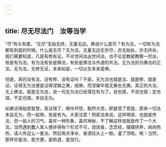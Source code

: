 ```yaml
---
---
---
```

title: 尽无尽法门　汝等当学
---




“尽”有头有尾，“无尽”无始无终，无量无边。佛说什么是尽？有为法，一切有为法都有到底的时候。什么是无尽？无为法，无量无边无穷尽，亦无始处，亦无终处。我们需要知道，凡是有修有证，不论世间法出世间法，也不论显教密教哪一宗派，皆是有为法。有为法有些是佛法，有些是佛法与外道的共法。无为法则为佛法的正法。无为法，无修无证，本来如是，一切众生本来是佛。

但是，真的没有法、没有修、没有证吗？不是。无为法也就是法、就是修、就是证。证得无为法便是证得涅槃之果，成佛。而涅槃毕竟无果也无佛。真正的大法，无上佛法，就是无为法，说一句无为法已经落在有为了。说也错，不说也错；定也错，不定也错。本自无为。

如果证得般若智慧，真证得了，唤作开悟，豁然大悟，即是悟了菩提，原来一切法本自无为，而一起用，皆是有为。大家注意！照密法来说，这样明讲，也就是传法，但一般人的习气，喜欢一种形象，喜欢神秘，不了解这样说就是传了一个大法。当然遇到蠢人笨人便非得有个形式不可，烧烧香，念念经，摆摆供养，闹闹热热，请人传这么一套法，然后用点净水、香酒往头上一倒，灌了顶啦。唉！当然，那样亦是法，是方便，是助道，是加行。